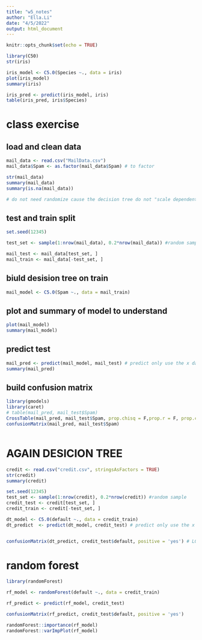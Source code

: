 ```yaml
---
title: "w5_notes"
author: "Ella.Li"
date: "4/5/2022"
output: html_document
---
```


```r
knitr::opts_chunk$set(echo = TRUE)
```

```r
library(C50)
str(iris)

iris_model <- C5.0(Species ~., data = iris)
plot(iris_model)
summary(iris)

iris_pred <- predict(iris_model, iris)
table(iris_pred, iris$Species)
```

# class exercise

## load and clean data
```r
mail_data <- read.csv("MailData.csv")
mail_data$Spam <- as.factor(mail_data$Spam) # to factor 

str(mail_data)
summary(mail_data)
summary(is.na(mail_data))

# do not need randomize cause the decision tree do not "scale dependent"

```

## test and train split
```r
set.seed(12345)

test_set <- sample(1:nrow(mail_data), 0.2*nrow(mail_data)) #random sample

mail_test <- mail_data[test_set, ]
mail_train <- mail_data[-test_set, ]


```

## biuld desision tree on train
```r
mail_model <- C5.0(Spam ~., data = mail_train)

```

## plot and summary of model to understand
```r
plot(mail_model)
summary(mail_model)
```

## predict test
```r
mail_pred <- predict(mail_model, mail_test) # predict only use the x data from test set, to predict y
summary(mail_pred)


```

## build confusion matrix

```r
library(gmodels)
library(caret)
# table(mail_pred, mail_test$Spam)
CrossTable(mail_pred, mail_test$Spam, prop.chisq = F,prop.r = F, prop.c = F, prop.t = F)
confusionMatrix(mail_pred, mail_test$Spam)
```
```r

```


# AGAIN DESICION TREE

```r

credit <- read.csv("credit.csv", stringsAsFactors = TRUE)
str(credit)
summary(credit)

set.seed(12345)
test_set <- sample(1:nrow(credit), 0.2*nrow(credit)) #random sample
credit_test <- credit[test_set, ]
credit_train <- credit[-test_set, ]

dt_model <- C5.0(default ~., data = credit_train)
dt_predict  <- predict(dt_model, credit_test) # predict only use the x data from test set, to predict y


confusionMatrix(dt_predict, credit_test$default, positive = 'yes') # LOOKING AT THE POSITIVE VALUES WE WANT
```



# random forest
```r
library(randomForest)

rf_model <- randomForest(default ~., data = credit_train)

rf_predict <- predict(rf_model, credit_test)

confusionMatrix(rf_predict, credit_test$default, positive = 'yes')

randomForest::importance(rf_model)
randomForest::varImpPlot(rf_model)
```

